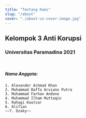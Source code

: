 ```yaml
---
title: "Tentang Kami"
slug: "/about"
cover: "./about-us-cover-image.jpg"
---
```


## Kelompok 3 Anti Korupsi 
### Universitas Paramadina 2021

<br />

##### Nama Anggota:

    1. Alexander Achmad Khan
    2. Muhammad Daffa Arviano Putra
    3. Muhammad Farhan Andono
    4. Muhammad Ilham Muttaqin
    5. Rahagi Kautsar
    6. Alifian
    ~~7. Dzaky~~


